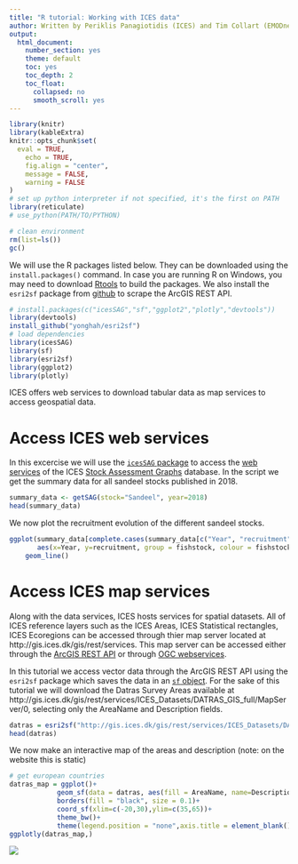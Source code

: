 ```yaml
---
title: "R tutorial: Working with ICES data"
author: Written by Periklis Panagiotidis (ICES) and Tim Collart (EMODnet Secretariat)
output:
  html_document:
    number_section: yes
    theme: default
    toc: yes
    toc_depth: 2
    toc_float:
      collapsed: no
      smooth_scroll: yes
---
```



```r
library(knitr)
library(kableExtra)
knitr::opts_chunk$set(
  eval = TRUE,
	echo = TRUE,
	fig.align = "center",
	message = FALSE,
	warning = FALSE
)
# set up python interpreter if not specified, it's the first on PATH
library(reticulate)
# use_python(PATH/TO/PYTHON)

# clean environment
rm(list=ls())
gc()
```

We will use the R packages listed below. They can be downloaded using the `install.packages()` command. In case you are running R on Windows, you may need to download [Rtools](https://cran.r-project.org/bin/windows/Rtools) to build the packages. We also install the `esri2sf` package from [github](https://github.com/yonghah/esri2sf) to scrape the ArcGIS REST API.

```r
# install.packages(c("icesSAG","sf","ggplot2","plotly","devtools"))
library(devtools)
install_github("yonghah/esri2sf")
# load dependencies
library(icesSAG)
library(sf)
library(esri2sf)
library(ggplot2)
library(plotly)
```

ICES offers web services to download tabular data as map services to access geospatial data. 

# Access ICES web services

In this excercise we will use the [`icesSAG` package](https://github.com/ices-tools-prod/icesSAG) to access the [web services](http://sg.ices.dk/webservices.aspx) of the ICES [Stock Assessment Graphs](http://ices.dk/marine-data/assessment-tools/Pages/stock-assessment-graphs.aspx) database. In the script we get the summary data for all sandeel stocks published in 2018.
```r
summary_data <- getSAG(stock="Sandeel", year=2018)
head(summary_data)
```
We now plot the recruitment evolution of the different sandeel stocks.

```r
ggplot(summary_data[complete.cases(summary_data[c("Year", "recruitment")]),], 
       aes(x=Year, y=recruitment, group = fishstock, colour = fishstock)) +
    geom_line()
```

# Access ICES map services

Along with the data services, ICES hosts services for spatial datasets. All of ICES reference layers such as the ICES Areas, ICES Statistical rectangles, ICES Ecoregions can be accessed through thier map server located at http://gis.ices.dk/gis/rest/services. This map server can be accessed either through the [ArcGIS REST API](https://developers.arcgis.com/documentation/core-concepts/rest-api/) or through [OGC webservices](https://www.opengeospatial.org/standards/owc).

In this tutorial we access vector data through the ArcGIS REST API using the `esri2sf` package which saves the data in an [`sf` object](https://github.com/r-spatial/sf). For the sake of this tutorial we will download the Datras Survey Areas available at http://gis.ices.dk/gis/rest/services/ICES_Datasets/DATRAS_GIS_full/MapServer/0, selecting only the AreaName and Description fields.

```r
datras = esri2sf("http://gis.ices.dk/gis/rest/services/ICES_Datasets/DATRAS_GIS_full/MapServer/0",outFields = c("AreaName","Description"))
head(datras)
```

We now make an interactive map of the areas and description (note: on the website this is static)

```r
# get european countries
datras_map = ggplot()+
            geom_sf(data = datras, aes(fill = AreaName, name=Description), size = 0.1)+
            borders(fill = "black", size = 0.1)+
            coord_sf(xlim=c(-20,30),ylim=c(35,65))+
            theme_bw()+
            theme(legend.position = "none",axis.title = element_blank())
ggplotly(datras_map,)
```
![](ICES_R_tutorial_map.PNG)
